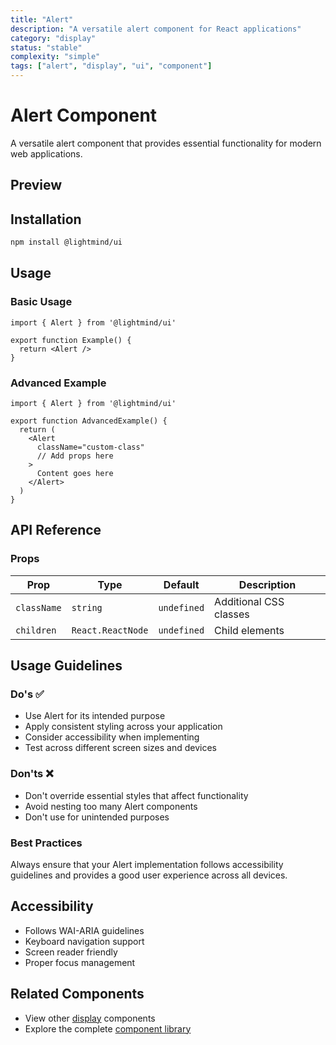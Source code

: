 ```yaml
---
title: "Alert"
description: "A versatile alert component for React applications"
category: "display"
status: "stable"
complexity: "simple"
tags: ["alert", "display", "ui", "component"]
---
```



# Alert Component

A versatile alert component that provides essential functionality for modern web applications.

## Preview

<div className="space-y-6">
  <AlertDemo />
</div>

## Installation

```bash
npm install @lightmind/ui
```

## Usage

### Basic Usage

```tsx
import { Alert } from '@lightmind/ui'

export function Example() {
  return <Alert />
}
```

### Advanced Example

```tsx
import { Alert } from '@lightmind/ui'

export function AdvancedExample() {
  return (
    <Alert
      className="custom-class"
      // Add props here
    >
      Content goes here
    </Alert>
  )
}
```

## API Reference

### Props

| Prop | Type | Default | Description |
|------|------|---------|-------------|
| `className` | `string` | `undefined` | Additional CSS classes |
| `children` | `React.ReactNode` | `undefined` | Child elements |

## Usage Guidelines

### Do's ✅

- Use Alert for its intended purpose
- Apply consistent styling across your application
- Consider accessibility when implementing
- Test across different screen sizes and devices

### Don'ts ❌

- Don't override essential styles that affect functionality
- Avoid nesting too many Alert components
- Don't use for unintended purposes

### Best Practices

Always ensure that your Alert implementation follows accessibility guidelines and provides a good user experience across all devices.

## Accessibility

- Follows WAI-ARIA guidelines
- Keyboard navigation support
- Screen reader friendly
- Proper focus management

## Related Components

- View other [display](/category/display) components
- Explore the complete [component library](/search)
